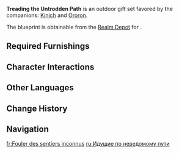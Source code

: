 {{Furnishing Infobox
|id             = 350092
|image          = Furnishing Set Treading the Untrodden Path Display.png
|category       = Outdoor Set
|subcategory    = Gift Set
|quality        = 4
|adeptal_energy = 380
|load           = 
|description    = A wild landscape brimming with raw, natural vitality that largely captures the essence of [[Natlan]]'s unique geology and flora. Standing in its midst, you can almost hear the howling winds.<br>The wilds of Natlan are vast and untamed, with countless unconquered mountains, innumerable untouched skies, and myriad mysteries still waiting to be solved. In short, it is an adventurer's paradise.
|source1        = 
|blueprint      = Realm Depot
}}
'''Treading the Untrodden Path''' is an outdoor gift set favored by the companions: [[Kinich]] and [[Ororon]].

The blueprint is obtainable from the [[Realm Depot]] for {{Item|Realm Currency|24|x=240}}.

==Required Furnishings==
{{Recipe
|type = Gift Set
|yield = 0
|Javelin's Shaft = 1
|Wave's Wisp = 3
|May They Find Respite = 3
|Ore's Abundance = 3
|May They Not Fall = 3
|Foe's Trace = 1
|Last Resort = 5
|sort = Javelin's Shaft;Wave's Wisp;May They Find Respite;Ore's Abundance;May They Not Fall;Foe's Trace;Last Resort
}}

==Character Interactions==
{{Gift Set Character Interactions
|character_1 = Kinich
|rewards_1   = Primogem*20;Guide to Kindling*2;Mora*20000
|character_2 = Ororon
|rewards_2   = Primogem*20;Guide to Kindling*2;Mora*20000
|type        = favorite
|set         = Treading the Untrodden Path
}}

==Other Languages==
{{Other Languages
|en       = Treading the Untrodden Path
|zhs      = 我们的冒险，我们的路
|zhs_rm   = 
|zht      = 我們的冒險，我們的路
|zht_rm   = 
|zh_tl    = Our Adventure, Our Path
|ja       = 我らの冒険、我らが道
|ja_rm    = 
|ja_tl    = 
|ko       = 우리의 모험과 길
|ko_tl    = 
|es       = Nuestra aventura, nuestro camino
|es_tl    = Our Adventure, Our Path
|fr       = Fouler des sentiers inconnus
|fr_tl    = Treading Unknown Paths
|ru       = Идущие по неведомому пути
|ru_tl    = 
|th       = การผจญภัยและเส้นทางของเรา
|th_rm    = 
|th_tl    = 
|vi       = Nơi Thám Hiểm Của Chúng Ta
|vi_tl    = 
|de       = Abseits ausgetretener Pfade
|de_tl    = 
|id       = Petualangan Kita, Jalan Kita
|id_tl    = 
|pt       = Desbravando o Caminho
|pt_tl    = 
|tr       = Ayak Basılmamış Yolda Macera
|tr_tl    = 
|it       = Un sentiero raramente percorso
|it_tl    = 
}}

==Change History==
{{Change History|5.5}}

==Navigation==
{{Furnishing Navbox/Sets|type=gift}}

[[fr:Fouler des sentiers inconnus]]
[[ru:Идущие по неведомому пути]]